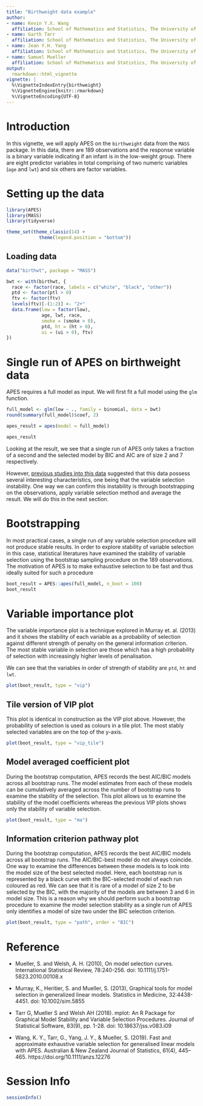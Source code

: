 ```yaml
---
title: "Birthweight data example"
author:
- name: Kevin Y.X. Wang
  affiliation: School of Mathematics and Statistics, The University of Sydney, Australia
- name: Garth Tarr
  affiliation: School of Mathematics and Statistics, The University of Sydney, Australia
- name: Jean Y.H. Yang
  affiliation: School of Mathematics and Statistics, The University of Sydney, Australia
- name: Samuel Mueller
  affiliation: School of Mathematics and Statistics, The University of Sydney, Australia
output: 
  rmarkdown::html_vignette
vignette: |
  %\VignetteIndexEntry{birthweight}
  %\VignetteEngine{knitr::rmarkdown}
  %\VignetteEncoding{UTF-8}
---
```


# Introduction 

In this vignette, we will apply APES on the `birthweight` data from the `MASS` package. In this data, there are 189 observations and the response variable is a binary variable indicating if an infant is in the low-weight group. There are eight predictor variables in total comprising of two numeric variables (`age` and `lwt`) and six others are factor variables. 


# Setting up the data

```r
library(APES)
library(MASS)
library(tidyverse)

theme_set(theme_classic(14) +
            theme(legend.position = "bottom"))
```

## Loading data
```r
data("birthwt", package = "MASS")

bwt <- with(birthwt, {
  race <- factor(race, labels = c("white", "black", "other"))
  ptd <- factor(ptl > 0)
  ftv <- factor(ftv)
  levels(ftv)[-(1:2)] <- "2+"
  data.frame(low = factor(low),
             age, lwt, race,
             smoke = (smoke > 0),
             ptd, ht = (ht > 0),
             ui = (ui > 0), ftv)
})
```


# Single run of APES on birthweight data

APES requires a full model as input. We will first fit a full model using the `glm` function. 

```r
full_model <- glm(low ~ ., family = binomial, data = bwt)
round(summary(full_model)$coef, 2)

apes_result = apes(model = full_model)

apes_result
```

Looking at the result, we see that a single run of APES only takes a fraction of a second and the selected model by BIC and AIC are of size 2 and 7 respectively. 

However, [previous studies into this data](http://garthtarr.github.io/mplot/articles/birthweight.html) suggested that this data possess several interesting characteristics, one being that the variable selection instability. One way we can confirm this instability is through bootstrapping on the observations, apply variable selection method and average the result. We will do this in the next section. 


# Bootstrapping 

In most practical cases, a single run of any variable selection procedure will not produce stable results. In order to explore stability of variable selection in this case, statistical literatures have examined the stability of variable selection using the bootstrap sampling procedure on the 189 observations. The motivation of APES is to make exhaustive selection to be fast and thus ideally suited for such a procedure

```r
boot_result = APES::apes(full_model, n_boot = 100)
boot_result
```


# Variable importance plot

The variable importance plot is a technique explored in Murray et. al. (2013) and it shows the stability of each variable as a probability of selection against different strength of penalty on the general information criterion. The most stable variable in selection are those which has a high probability of selection with increasingly higher levels of penalisation. 

We can see that the variables in order of strength of stability are `ptd`, `ht` and `lwt`.

```r
plot(boot_result, type = "vip")
```

## Tile version of VIP plot

This plot is identical in construction as the VIP plot above. However, the probability of selection is used as colours in a tile plot. The most stably selected variables are on the top of the y-axis.

```r
plot(boot_result, type = "vip_tile")
```

## Model averaged coefficient plot 

During the bootstrap computation, APES records the best AIC/BIC models across all bootstrap runs. The model estimates from each of these models can be cumulatively averaged across the number of bootstrap runs to examine the stability of the selection. This plot allows us to examine the stability of the model coefficients whereas the previous VIP plots shows only the stability of variable selection. 

```r
plot(boot_result, type = "ma")
```

## Information criterion pathway plot

During the bootstrap computation, APES records the best AIC/BIC models across all bootstrap runs. The AIC/BIC-best model do not always coincide. One way to examine the differences between these models is to look into the model size of the best selected model. Here, each bootstrap run is represented by a black curve with the BIC-selected model of each run coloured as red. We can see that it is rare of a model of size 2 to be selected by the BIC, with the majority of the models are between 3 and 6 in model size. This is a reason why we should perform such a bootstrap procedure to examine the model selection stability as a single run of APES only identifies a model of size two under the BIC selection criterion. 

```r
plot(boot_result, type = "path", order = "BIC")
```

# Reference 

+ Mueller, S. and Welsh, A. H. (2010), On model selection curves. International Statistical Review, 78:240-256. doi: 10.1111/j.1751-5823.2010.00108.x

+ Murray, K., Heritier, S. and Mueller, S. (2013), Graphical tools for model selection in generalized linear models. Statistics in Medicine, 32:4438-4451. doi: 10.1002/sim.5855

+ Tarr G, Mueller S and Welsh AH (2018). mplot: An R Package for Graphical Model Stability and Variable Selection Procedures. Journal of Statistical Software, 83(9), pp. 1-28. doi: 10.18637/jss.v083.i09

+ Wang, K. Y., Tarr, G., Yang, J. Y., & Mueller, S. (2019). Fast and approximate exhaustive variable selection for generalised linear models with APES. Australian & New Zealand Journal of Statistics, 61(4), 445–465. https://doi.org/10.1111/anzs.12276

# Session Info
```r
sessionInfo()
```

